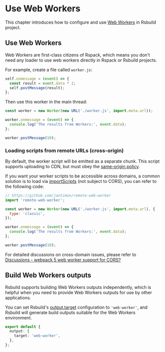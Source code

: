 # Use Web Workers

This chapter introduces how to configure and use [Web Workers](https://developer.mozilla.org/en-US/docs/Web/API/Web_Workers_API/Using_web_workers) in Rsbuild project.


<WebWorkers />

## Use Web Workers

Web Workers are first-class citizens of Rspack, which means you don't need any loader to use web workers directly in Rspack or Rsbuild projects.

For example, create a file called `worker.js`:

```js title=worker.js
self.onmessage = (event) => {
  const result = event.data * 2;
  self.postMessage(result);
};
```

Then use this worker in the main thread:

```js title=index.js
const worker = new Worker(new URL('./worker.js', import.meta.url));

worker.onmessage = (event) => {
  console.log('The results from Workers:', event.data);
};

worker.postMessage(10);
```

### Loading scripts from remote URLs (cross-origin)

By default, the worker script will be emitted as a separate chunk. This script supports uploading to CDN, but must obey the [same-origin policy](https://developer.mozilla.org/en-US/docs/Web/Security/Same-origin_policy).

If you want your worker scripts to be accessible across domains, a common solution is to load via [importScripts](https://developer.mozilla.org/en-US/docs/Web/API/WorkerGlobalScope/importScripts) (not subject to CORS), you can refer to the following code:

```js title=index.js {2}
// https://github.com/jantimon/remote-web-worker
import 'remote-web-worker';

const worker = new Worker(new URL('./worker.js', import.meta.url), {
  type: 'classic',
});

worker.onmessage = (event) => {
  console.log('The results from Workers:', event.data);
};

worker.postMessage(10);
```

For detailed discussions on cross-domain issues, please refer to [Discussions - webpack 5 web worker support for CORS?](https://github.com/webpack/webpack/discussions/14648)

## Build Web Workers outputs

Rsbuild supports building Web Workers outputs independently, which is helpful when you need to provide Web Workers outputs for use by other applications.

You can set Rsbuild's [output.target](/config/output/target) configuration to `'web-worker'`, and Rsbuild will generate build outputs suitable for the Web Workers environment.

```ts
export default {
  output: {
    target: 'web-worker',
  },
};
```
